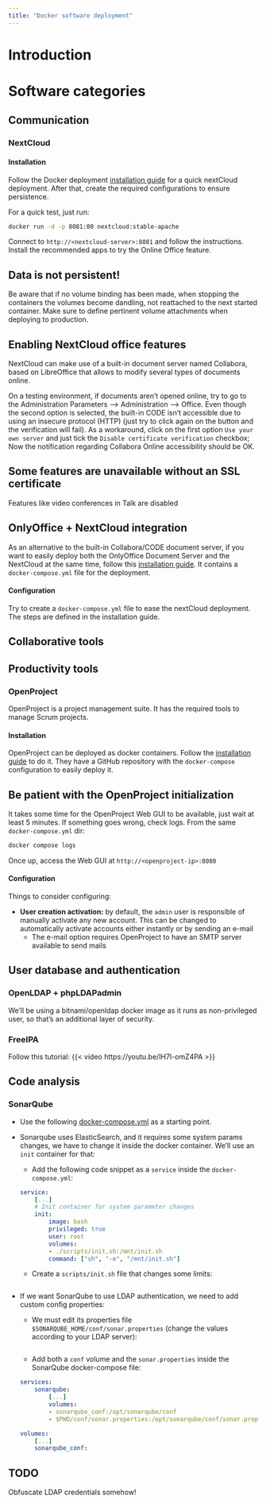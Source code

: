 ```yaml
---
title: "Docker software deployment"
---
```


# Introduction

# Software categories
## Communication
### NextCloud
#### Installation
Follow the Docker deployment [installation guide](https://github.com/docker-library/docs/blob/master/nextcloud/README.md) for a quick nextCloud deployment. After that, create the required configurations to ensure persistence.

For a quick test, just run:
```bash
docker run -d -p 8081:80 nextcloud:stable-apache
```
Connect to `http://<nextcloud-server>:8081` and follow the instructions. Install the recommended apps to try the Online Office feature.

:::{.callout-warning}
## Data is not persistent!
Be aware that if no volume binding has been made, when stopping the containers the volumes become dandling, not reattached to the next started container. Make sure to define pertinent volume attachments when deploying to production.
:::

:::{.callout-note}
## Enabling NextCloud office features
NextCloud can make use of a built-in document server named Collabora, based on LibreOffice that allows to modify several types of documents online.

On a testing environment, if documents aren't opened online, try to go to the Administration Parameters --> Administration --> Office. Even though the second option is selected, the built-in CODE isn't accessible due to using an insecure protocol (HTTP) (just try to click again on the button and the verification will fail). As a workaround, click on the first option `Use your own server` and just tick the `Disable certificate verification` checkbox; Now the notification regarding Collabora Online accessibility should be OK.
:::

:::{.callout-warning}
## Some features are unavailable without an SSL certificate
Features like video conferences in Talk are disabled
:::

:::{.callout-note}
## OnlyOffice + NextCloud integration
As an alternative to the built-in Collabora/CODE document server, if you want to easily deploy both the OnlyOffice Document Server and the NextCloud at the same time, follow this [installation guide](https://github.com/ONLYOFFICE/docker-onlyoffice-nextcloud). It contains a `docker-compose.yml` file for the deployment.
:::

#### Configuration
Try to create a `docker-compose.yml` file to ease the nextCloud deployment. The steps are defined in the installation guide.

## Collaborative tools

## Productivity tools
### OpenProject
OpenProject is a project management suite. It has the required tools to manage Scrum projects.

#### Installation
OpenProject can be deployed as docker containers. Follow the [installation guide](https://www.openproject.org/docs/installation-and-operations/installation/docker/) to do it. They have a GitHub repository with the `docker-compose` configuration to easily deploy it.

:::{.callout-note}
## Be patient with the OpenProject initialization
It takes some time for the OpenProject Web GUI to be available, just wait at least 5 minutes.
If something goes wrong, check logs. From the same `docker-compose.yml` dir:
```bash
docker compose logs
``` 
:::
Once up, access the Web GUI at `http://<openproject-ip>:8080`

#### Configuration
Things to consider configuring:

* **User creation activation:** by default, the `admin` user is responsible of manually activate any new account. This can be changed to automatically activate accounts either instantly or by sending an e-mail
    * The e-mail option requires OpenProject to have an SMTP server available to send mails

## User database and authentication
### OpenLDAP + phpLDAPadmin
We'll be using a bitnami/openldap docker image as it runs as non-privileged user, so that's an additional layer of security.

### FreeIPA
Follow this tutorial:
{{< video https://youtu.be/lH7I-omZ4PA >}}

## Code analysis
### SonarQube

* Use the following [docker-compose.yml](https://github.com/SonarSource/docker-sonarqube/find/master) as a starting point.
* Sonarqube uses ElasticSearch, and it requires some system params changes, we have to change it inside the docker container. We'll use an `init` container for that:
    * Add the following code snippet as a `service` inside the `docker-compose.yml`:

    ```.yml
    service:
        [...]
        # Init container for system parameter changes
        init:
            image: bash
            privileged: true
            user: root
            volumes:
            - ./scripts/init.sh:/mnt/init.sh
            command: ["sh", "-e", "/mnt/init.sh"]

    ```

    * Create a `scripts/init.sh` file that changes some limits:
    ```.bash
    ```

* If we want SonarQube to use LDAP authentication, we need to add custom config properties:

    * We must edit its properties file `$SONARQUBE_HOME/conf/sonar.properties` (change the values according to your LDAP server):

    ```.yaml

    ```

    * Add both a `conf` volume and the `sonar.properties` inside the SonarQube docker-compose file:
    ```.yaml
    services:
        sonarqube:
            [...]
            volumes:
            - sonarqube_conf:/opt/sonarqube/conf
            - $PWD/conf/sonar.properties:/opt/sonarqube/conf/sonar.properties
    
    volumes:
        [...]
        sonarqube_conf:
    ```

:::{.callout-warning}
## TODO
Obfuscate LDAP credentials somehow!
:::